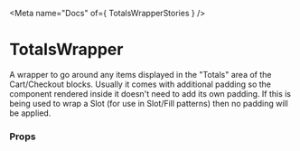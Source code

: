

<Meta name="Docs" of={ TotalsWrapperStories } />

# TotalsWrapper

A wrapper to go around any items displayed in the "Totals" area of the Cart/Checkout blocks. Usually it comes with additional padding so the component rendered inside it doesn't need to add its own padding. If this is being used to wrap a Slot (for use in Slot/Fill patterns) then no padding will be applied.

<Primary />

### Props

<Controls />
